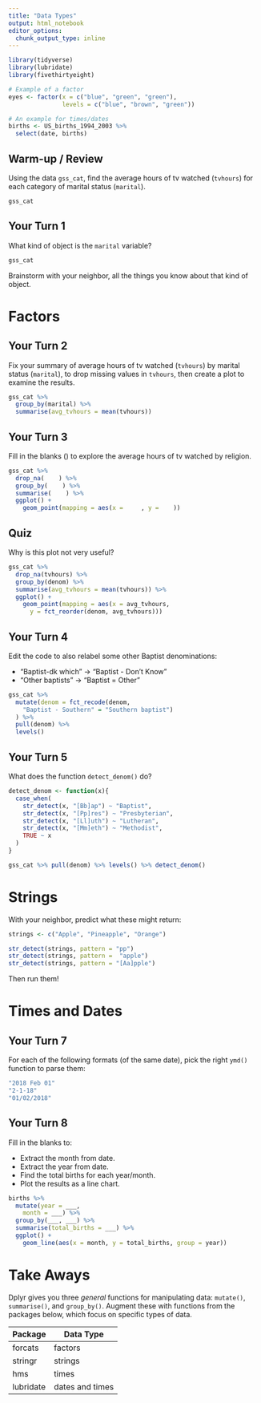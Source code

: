 ```yaml
---
title: "Data Types"
output: html_notebook
editor_options: 
  chunk_output_type: inline
---
```


<!-- This file by Charlotte Wickham is licensed under a Creative Commons Attribution 4.0 International License, adapted from the orignal work at https://github.com/rstudio/master-the-tidyverse by RStudio. -->

```r
library(tidyverse)
library(lubridate)
library(fivethirtyeight)
```

```r
# Example of a factor
eyes <- factor(x = c("blue", "green", "green"), 
               levels = c("blue", "brown", "green"))

# An example for times/dates
births <- US_births_1994_2003 %>%
  select(date, births)
```

## Warm-up / Review

Using the data `gss_cat`, find the average hours of tv watched (`tvhours`) for each category of marital status (`marital`).

```r
gss_cat
```

## Your Turn 1

What kind of object is the `marital` variable?  

```r
gss_cat
```

Brainstorm with your neighbor, all the things you know about that kind of object.

# Factors

## Your Turn 2

Fix your summary of average hours of tv watched (`tvhours`) by marital status (`marital`), to drop missing values in `tvhours`, then create a plot to examine the results.

```r
gss_cat %>%
  group_by(marital) %>% 
  summarise(avg_tvhours = mean(tvhours)) 
```

## Your Turn 3

Fill in the blanks (`   `) to explore the average hours of tv watched by religion.

```r
gss_cat %>%
  drop_na(    ) %>%
  group_by(    ) %>%
  summarise(    ) %>%
  ggplot() +
    geom_point(mapping = aes(x =     , y =    ))
```

## Quiz 

Why is this plot not very useful?

```r
gss_cat %>%
  drop_na(tvhours) %>%
  group_by(denom) %>%
  summarise(avg_tvhours = mean(tvhours)) %>%
  ggplot() +
    geom_point(mapping = aes(x = avg_tvhours,
      y = fct_reorder(denom, avg_tvhours)))
```

## Your Turn 4

Edit the code to also relabel some other Baptist denominations:

* "Baptist-dk which" -> "Baptist - Don't Know"    
* "Other baptists" -> "Baptist = Other"

```r
gss_cat %>%
  mutate(denom = fct_recode(denom,
    "Baptist - Southern" = "Southern baptist")
  ) %>%
  pull(denom) %>%
  levels()
```

## Your Turn 5

What does the function `detect_denom()` do?

```r
detect_denom <- function(x){
  case_when(
    str_detect(x, "[Bb]ap") ~ "Baptist", 
    str_detect(x, "[Pp]res") ~ "Presbyterian",
    str_detect(x, "[Ll]uth") ~ "Lutheran",
    str_detect(x, "[Mm]eth") ~ "Methodist",
    TRUE ~ x
  )
}

gss_cat %>% pull(denom) %>% levels() %>% detect_denom()
```

# Strings

With your neighbor, predict what these might return:

```r
strings <- c("Apple", "Pineapple", "Orange")

str_detect(strings, pattern = "pp")
str_detect(strings, pattern =  "apple")
str_detect(strings, pattern = "[Aa]pple")
```

Then run them!

# Times and Dates

## Your Turn 7

For each of the following formats (of the same date), pick the right `ymd()` function to parse them:

```r
"2018 Feb 01"
"2-1-18"
"01/02/2018"
```

## Your Turn 8

Fill in the blanks to:

* Extract the month from date. 
* Extract the year from date.
* Find the total births for each year/month.
* Plot the results as a line chart.

```r
births %>%
  mutate(year = ___,
    month = ___) %>%
  group_by(___, ___) %>%
  summarise(total_births = ___) %>%
  ggplot() + 
    geom_line(aes(x = month, y = total_births, group = year))
```


# Take Aways

Dplyr gives you three _general_ functions for manipulating data: `mutate()`, `summarise()`, and `group_by()`. Augment these with functions from the packages below, which focus on specific types of data.

Package   | Data Type
--------- | --------
forcats   | factors
stringr   | strings
hms       | times
lubridate | dates and times
